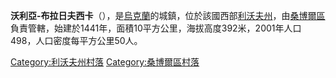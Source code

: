 {{coord|49|23|48|N|23|7|42|E|scale:100000|display=title}}

'''沃利亞-布拉日夫西卡'''（{{lang-uk|Воля-Блажівська}}），是[[烏克蘭|烏克蘭]]的城鎮，位於該國西部[[利沃夫州|利沃夫州]]，由[[桑博爾區|桑博爾區]]負責管轄，始建於1441年，面積10平方公里，海拔高度392米，2001年人口498，人口密度每平方公里50人。

[[Category:利沃夫州村落|Category:利沃夫州村落]]
[[Category:桑博爾區村落|Category:桑博爾區村落]]


{{Lviv-geo-stub}}